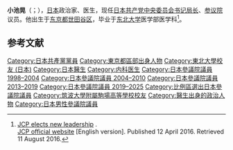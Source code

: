 {{Infobox Officeholder
| name  = 小池 晃
| original_name = 
| native_name_lang = 
| image =Akira Koike.jpg
| imagesize = 
| office2 = 第6任[[日本共產黨中央委員會書記局長|日本共產黨中央委員會書記局長]]
| term_start2 = 2016年4月11日
| term_end2 = 
| 1blankname2 = [[日本共產黨中央委員會幹部會委員長|委员长]]
| 1namedata2 = [[志位和夫|志位和夫]]
| predecessor2 = {{link-ja|山下芳生|山下芳生}}
| successor2 =
| office3 = {{JPN}}[[參議院_(日本)|參議院議員]]
| term_start3 = 2013年7月29日
| term_end3 = 
|predecessor3  = 
|successor3    =
|constituency3  = [[日本參議院比例區|比例區]]
| term_start4 = 1998年7月26日
| term_end4 = 2010年7月25日
|predecessor4  = 
|successor4    =
|constituency4  = [[日本參議院比例區|比例區]]
|birth_date = {{birth date and age|1960|6|9}}
|birth_place = {{JPN}}[[東京都|東京都]][[世田谷区|世田谷区]]
|native_place = 
|parents = 
|relatives = 
|spouse = 
|party = [[日本共產黨|日本共產黨]]
|alma_mater   = [[東北大學_(日本)|東北大學]]医学部医学科
|occupation=[[内科|内科]][[医師|医師]]
|website      =[https://www.a-koike.gr.jp 官方網站]
}}
'''小池晃'''（{{lang-ja|小池 晃}}；{{bd|1960年|6月9日}}），[[日本|日本]]政治家、医生，现任[[日本共产党|日本共产党]][[日本共产党中央委员会书记局长|中央委员会书记局长]]、[[参议院议长_(日本)|参议院]]议员。他出生于[[东京都|东京都]][[世田谷区|世田谷区]]，毕业于[[东北大学_(日本)|东北大学]]医学部医学科<ref>[http://www.jcp.or.jp/english/jcpcc/blog/2016/04/20160412-jcpelectsnewleadership.html JCP elects new leadership] {{Wayback|url=http://www.jcp.or.jp/english/jcpcc/blog/2016/04/20160412-jcpelectsnewleadership.html |date=20170712012031 }}. <br> [http://www.jcp.or.jp/english/ JCP official website] {{Wayback|url=http://www.jcp.or.jp/english/ |date=20210309161452 }} [English version]. Published 12 April 2016. Retrieved 11 August 2016.</ref>。

== 参考文献 ==
{{reflist}}
{{日本共产党}}
{{DEFAULTSORT:Koike Akira}}
[[Category:日本共產黨黨員|Category:日本共產黨黨員]]
[[Category:東京都區部出身人物|Category:東京都區部出身人物]]
[[Category:東北大學校友_(日本)|Category:東北大學校友 (日本)]]
[[Category:日本醫生|Category:日本醫生]]
[[Category:内科医生|Category:内科医生]]
[[Category:日本參議院議員_1998–2004|Category:日本參議院議員 1998–2004]]
[[Category:日本參議院議員_2004–2010|Category:日本參議院議員 2004–2010]]
[[Category:日本參議院議員_2013–2019|Category:日本參議院議員 2013–2019]]
[[Category:日本參議院議員_2019–2025|Category:日本參議院議員 2019–2025]]
[[Category:比例區選出日本參議院議員|Category:比例區選出日本參議院議員]]
[[Category:筑波大學附屬駒場高等學校校友|Category:筑波大學附屬駒場高等學校校友]]
[[Category:醫生出身的政治人物|Category:醫生出身的政治人物]]
[[Category:日本男性參議院議員|Category:日本男性參議院議員]]